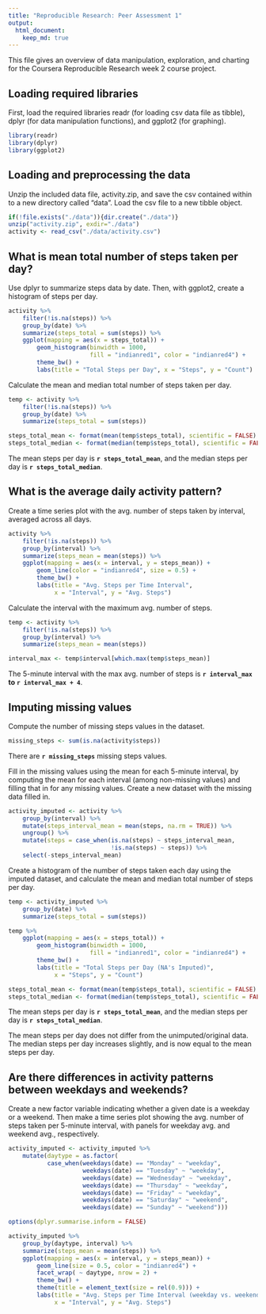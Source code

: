 ```yaml
---
title: "Reproducible Research: Peer Assessment 1"
output: 
  html_document:
    keep_md: true
---
```


This file gives an overview of data manipulation, exploration, and charting
for the Coursera Reproducible Research week 2 course project.  


## Loading required libraries

First, load the required libraries readr (for loading csv data file as tibble),
dplyr (for data manipulation functions), and ggplot2 (for graphing).

```r
library(readr)
library(dplyr)
library(ggplot2)
```  


## Loading and preprocessing the data

Unzip the included data file, activity.zip, and save the csv contained within
to a new directory called "data". Load the csv file to a new tibble object.

```r
if(!file.exists("./data")){dir.create("./data")}
unzip("activity.zip", exdir="./data")
activity <- read_csv("./data/activity.csv")
```  


## What is mean total number of steps taken per day?

Use dplyr to summarize steps data by date. Then, with ggplot2, create a histogram of steps per day.

```r
activity %>%
    filter(!is.na(steps)) %>%
    group_by(date) %>%
    summarize(steps_total = sum(steps)) %>%
    ggplot(mapping = aes(x = steps_total)) +
        geom_histogram(binwidth = 1000, 
                       fill = "indianred1", color = "indianred4") + 
        theme_bw() +
        labs(title = "Total Steps per Day", x = "Steps", y = "Count")
```  


Calculate the mean and median total number of steps taken per day.

```r
temp <- activity %>%
    filter(!is.na(steps)) %>%
    group_by(date) %>%
    summarize(steps_total = sum(steps))

steps_total_mean <- format(mean(temp$steps_total), scientific = FALSE)
steps_total_median <- format(median(temp$steps_total), scientific = FALSE)
```  


The mean steps per day is **`r steps_total_mean`**, and the median steps per day is **`r steps_total_median`**.


## What is the average daily activity pattern?

Create a time series plot with the avg. number of steps taken by interval,
averaged across all days.

```r
activity %>%
    filter(!is.na(steps)) %>%
    group_by(interval) %>%
    summarize(steps_mean = mean(steps)) %>%
    ggplot(mapping = aes(x = interval, y = steps_mean)) +
        geom_line(color = "indianred4", size = 0.5) + 
        theme_bw() +
        labs(title = "Avg. Steps per Time Interval",
             x = "Interval", y = "Avg. Steps")
```
  
Calculate the interval with the maximum avg. number of steps.

```r
temp <- activity %>%
    filter(!is.na(steps)) %>%
    group_by(interval) %>%
    summarize(steps_mean = mean(steps))

interval_max <- temp$interval[which.max(temp$steps_mean)]
```  


The 5-minute interval with the max avg. number of steps is **`r interval_max` to
`r interval_max + 4`**.  

## Imputing missing values

Compute the number of missing steps values in the dataset.

```r
missing_steps <- sum(is.na(activity$steps))
```  


There are **`r missing_steps`** missing steps values.  


Fill in the missing values using the mean for each 5-minute interval, by 
computing the mean for each interval (among non-missing values) and filling
that in for any missing values. Create a new dataset with the missing data filled in.

```r
activity_imputed <- activity %>%
    group_by(interval) %>%
    mutate(steps_interval_mean = mean(steps, na.rm = TRUE)) %>%
    ungroup() %>%
    mutate(steps = case_when(is.na(steps) ~ steps_interval_mean,
                             !is.na(steps) ~ steps)) %>%
    select(-steps_interval_mean)
```  


Create a histogram of the number of steps taken each day using the imputed 
dataset, and calculate the mean and median total number of steps per day.

```r
temp <- activity_imputed %>%
    group_by(date) %>%
    summarize(steps_total = sum(steps))

temp %>%
    ggplot(mapping = aes(x = steps_total)) +
        geom_histogram(binwidth = 1000, 
                       fill = "indianred1", color = "indianred4") + 
        theme_bw() +
        labs(title = "Total Steps per Day (NA's Imputed)",
             x = "Steps", y = "Count")

steps_total_mean <- format(mean(temp$steps_total), scientific = FALSE)
steps_total_median <- format(median(temp$steps_total), scientific = FALSE)
```
  

The mean steps per day is **`r steps_total_mean`**, and the median steps per day is **`r steps_total_median`**. 

The mean steps per day does not differ from the unimputed/original data. The
median steps per day increases slightly, and is now equal to the mean steps
per day.  


## Are there differences in activity patterns between weekdays and weekends?

Create a new factor variable indicating whether a given date is a weekday or
a weekend. Then make a time series plot showing the avg. number of steps taken
per 5-minute interval, with panels for weekday avg. and weekend avg.,
respectively.

```r
activity_imputed <- activity_imputed %>%
    mutate(daytype = as.factor(
           case_when(weekdays(date) == "Monday" ~ "weekday",
                     weekdays(date) == "Tuesday" ~ "weekday",
                     weekdays(date) == "Wednesday" ~ "weekday",
                     weekdays(date) == "Thursday" ~ "weekday",
                     weekdays(date) == "Friday" ~ "weekday",
                     weekdays(date) == "Saturday" ~ "weekend",
                     weekdays(date) == "Sunday" ~ "weekend")))
```

```r
options(dplyr.summarise.inform = FALSE)

activity_imputed %>%
    group_by(daytype, interval) %>%
    summarize(steps_mean = mean(steps)) %>%
    ggplot(mapping = aes(x = interval, y = steps_mean)) +
        geom_line(size = 0.5, color = "indianred4") + 
        facet_wrap( ~ daytype, nrow = 2) +
        theme_bw() +
        theme(title = element_text(size = rel(0.9))) +
        labs(title = "Avg. Steps per Time Interval (weekday vs. weekend)",
             x = "Interval", y = "Avg. Steps")
```



